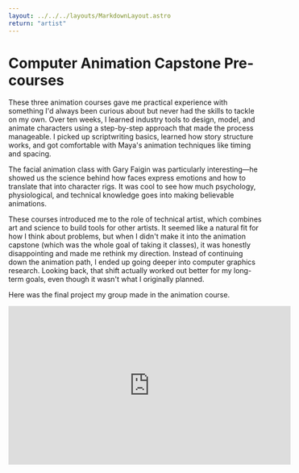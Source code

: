 ```yaml
---
layout: ../../../layouts/MarkdownLayout.astro
return: "artist"
---
```

# Computer Animation Capstone Pre-courses

These three animation courses gave me practical experience with something I'd always been curious about but never had the skills to tackle on my own. Over ten weeks, I learned industry tools to design, model, and animate characters using a step-by-step approach that made the process manageable. I picked up scriptwriting basics, learned how story structure works, and got comfortable with Maya's animation techniques like timing and spacing.

The facial animation class with Gary Faigin was particularly interesting—he showed us the science behind how faces express emotions and how to translate that into character rigs. It was cool to see how much psychology, physiological, and technical knowledge goes into making believable animations.

These courses introduced me to the role of technical artist, which combines art and science to build tools for other artists. It seemed like a natural fit for how I think about problems, but when I didn't make it into the animation capstone (which was the whole goal of taking it classes), it was honestly disappointing and made me rethink my direction. Instead of continuing down the animation path, I ended up going deeper into computer graphics research. Looking back, that shift actually worked out better for my long-term goals, even though it wasn't what I originally planned.

Here was the final project my group made in the animation course.
<iframe width="560" height="315" src="https://www.youtube.com/embed/B9bwZTI8z8Y?si=JY4cgp4Rd7EyeK8B" title="YouTube video player" frameborder="0" allow="accelerometer; autoplay; clipboard-write; encrypted-media; gyroscope; picture-in-picture; web-share" referrerpolicy="strict-origin-when-cross-origin" allowfullscreen></iframe>